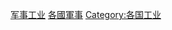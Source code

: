{{Commonscat|Military industry by country}}
{{Categories by country|nocat}}

[[Category:军事工业|]]
[[Category:各國軍事|]]
[[Category:各国工业|Category:各国工业]]